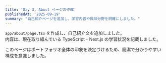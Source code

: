 ```yaml
---
title: 'Day 3: About ページの作成'
publishedAt: '2025-09-19'
summary: "自己紹介ページを追加し、学習内容や興味分野を明確にしました。"
---
```


`app/about/page.tsx` を作成し、自己紹介文を追加しました。  
内容は、現在取り組んでいる TypeScript・Next.js の学習状況を記載しました。  

このページはポートフォリオ全体の印象を決定づけるため、簡潔で分かりやすい構成を意識しました。